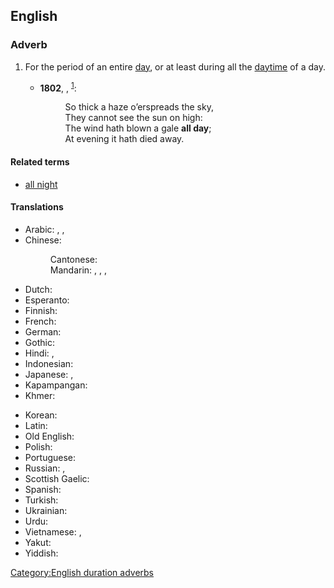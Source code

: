 {{also|all-day|Allday}}

==English==

===Adverb===
{{en-adv|-}}

# For the period of an entire [[day]], or at least during all the [[daytime]] of a day.
#: {{ux|en|We walked '''all day'''.}}
#* '''1802''', {{w|Robert Southey}}, ''{{w|The Inchcape Rock}}''<sup>[https://www.bartleby.com/270/3/205.html]</sup>:
#*: So thick a haze o’erspreads the sky,
#*: They cannot see the sun on high:
#*: The wind hath blown a gale '''all day''';
#*: At evening it hath died away.

====Related terms====
* [[all night]]

====Translations====
{{trans-top|the entire day}}
* Arabic: {{t|ar|طُول اَلْيَوْم}}, {{t|ar|طُول اَلنَّهَار}}, {{t|ar|كُلّ اَلْيَوْم}}
* Chinese:
*: Cantonese: {{t+|yue|成日|tr=seng4 jat6}}
*: Mandarin: {{t+|cmn|終日}}, {{t+|cmn|终日|tr=zhōngrì}}, {{t+|cmn|全天|tr=quántiān}}, {{t+|cmn|整天|tr=zhěngtiān}}
* Dutch: {{t|nl|de hele dag}}
* Esperanto: {{t|eo|tuttage}}
* Finnish: {{t+|fi|koko|alt=koko päivän}}
* French: {{t|fr|toute la journée}}
* German: {{t|de|den ganzen Tag}}
* Gothic: {{t|got|𐌰𐌻𐌻𐌰𐌽𐌰 𐌳𐌰𐌲}}
* Hindi: {{t|hi|दिन भर}}, {{t|hi|सारे दिन}}
* Indonesian: {{t+|id|seharian}}
* Japanese: {{t+|ja|終日|tr=じゅうじつ, jūjitsu}}, {{t|ja|一日中|tr=いちにちじゅう, ichinichijū}}
* Kapampangan: {{t|pam|patingapun}}
* Khmer: {{t|km|វាស់ថ្ងៃ|tr=voah tŋay}}
{{trans-mid}}
* Korean: {{t+|ko|하루 종일}}
* Latin: {{t+|la|diū}}
* Old English: {{t|ang|ealne dæġ}}
* Polish: {{t|pl|cały dzień}}
* Portuguese: {{t|pt|[[o]] [[dia]] [[todo]]}}
* Russian: {{t|ru|це́лый день}}, {{t|ru|весь день}}
* Scottish Gaelic: {{t|gd|fad an latha}}
* Spanish: {{t|es|todo el día}}
* Turkish: {{t|tr|gün boyu}}
* Ukrainian: {{t|uk|весь день}}
* Urdu: {{t|ur|سارے دن|tr=sāre din}}
* Vietnamese: {{t|vi|cả ngày}}, {{t|vi|suốt ngày}}
* Yakut: {{t|sah|бүтүн күн}}
* Yiddish: {{t|yi|אַ גאַנצן טאָג}}
{{trans-bottom}}

[[Category:English duration adverbs]]